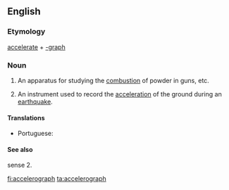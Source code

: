 ==English==

===Etymology===
[[accelerate]] + [[-graph]]

===Noun===
{{en-noun}}

# {{lb|en|military}} An apparatus for studying the [[combustion]] of powder in guns, etc.
# {{lb|en|geology}} An instrument used to record the [[acceleration]] of the ground during an [[earthquake]].

====Translations====
{{trans-top|instrument used to record the acceleration of the ground during an earthquake}}
* Portuguese: {{t|pt|acelerógrafo|m}}
{{trans-mid}}
{{trans-bottom}}

====See also====
sense 2. {{pedialite}}

[[fi:accelerograph]]
[[ta:accelerograph]]